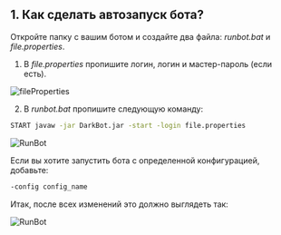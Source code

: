 ## 1. Как сделать автозапуск бота?

Откройте папку с вашим ботом и создайте два файла: *runbot.bat* и *file.properties*.

1. В *file.properties* пропишите логин, логин и мастер-пароль (если есть).

![fileProperties](public/fileProperties.png)

2. В *runbot.bat* пропишите следующую команду:

```bash
START javaw -jar DarkBot.jar -start -login file.properties
```

![RunBot](public/RunBot1.png)

Если вы хотите запустить бота с определенной конфигурацией, добавьте:

```bash
-config config_name
```

Итак, после всех изменений это должно выглядеть так:

![RunBot](public/RunBot2.png)